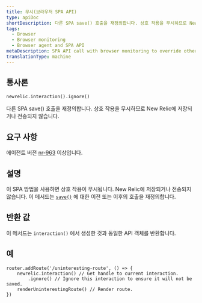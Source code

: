 ```yaml
---
title: 무시(브라우저 SPA API)
type: apiDoc
shortDescription: 다른 SPA save() 호출을 재정의합니다. 상호 작용을 무시하므로 New Relic에 저장되거나 전송되지 않습니다.
tags:
  - Browser
  - Browser monitoring
  - Browser agent and SPA API
metaDescription: SPA API call with browser monitoring to override other save calls; ignores an interaction so it is not be saved or sent to New Relic.
translationType: machine
---
```


## 통사론

```
newrelic.interaction().ignore()
```

다른 SPA save() 호출을 재정의합니다. 상호 작용을 무시하므로 New Relic에 저장되거나 전송되지 않습니다.

## 요구 사항

에이전트 버전 [nr-963](/docs/release-notes/new-relic-browser-release-notes/browser-agent-release-notes) 이상입니다.

## 설명

이 SPA 방법을 사용하면 상호 작용이 무시됩니다. New Relic에 저장되거나 전송되지 않습니다. 이 메서드는 [`save()`](/docs/browser/new-relic-browser/browser-agent-apis/browser-spa-api-newrelicinteractionsave) 에 대한 이전 또는 이후의 호출을 재정의합니다.

## 반환 값

이 메서드는 `interaction()` 에서 생성한 것과 동일한 API 객체를 반환합니다.

## 예

```
router.addRoute('/uninteresting-route', () => {
    newrelic.interaction() // Get handle to current interaction.
        .ignore() // Ignore this interaction to ensure it will not be saved.
    renderUninterestingRoute() // Render route.
})
```